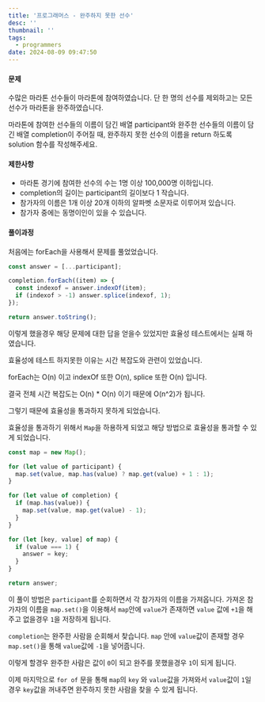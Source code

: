 ```yaml
---
title: '프로그래머스 - 완주하지 못한 선수'
desc: ''
thumbnail: ''
tags:
  - programmers
date: 2024-08-09 09:47:50
---
```


#### 문제

수많은 마라톤 선수들이 마라톤에 참여하였습니다. 단 한 명의 선수를 제외하고는 모든 선수가 마라톤을 완주하였습니다.

마라톤에 참여한 선수들의 이름이 담긴 배열 participant와 완주한 선수들의 이름이 담긴 배열 completion이 주어질 때, 완주하지 못한 선수의 이름을 return 하도록 solution 함수를 작성해주세요.

#### 제한사항
- 마라톤 경기에 참여한 선수의 수는 1명 이상 100,000명 이하입니다.
- completion의 길이는 participant의 길이보다 1 작습니다.
- 참가자의 이름은 1개 이상 20개 이하의 알파벳 소문자로 이루어져 있습니다.
- 참가자 중에는 동명이인이 있을 수 있습니다.

#### 풀이과정

처음에는 forEach을 사용해서 문제를 풀었었습니다.
```js
const answer = [...participant];

completion.forEach((item) => {
  const indexof = answer.indexOf(item);
  if (indexof > -1) answer.splice(indexof, 1);
});

return answer.toString();
```

이렇게 했을경우 해당 문제에 대한 답을 얻을수 있었지만
효율성 테스트에서는 실패 하였습니다.

효율성에 테스트 하지못한 이유는 시간 복잡도와 관련이 있었습니다.

forEach는 O(n) 이고
indexOf 또한 O(n),
splice 또한 O(n) 입니다.

결국 전체 시간 복잡도는 O(n) * O(n) 이기 때문에 O(n^2)가 됩니다.

그렇기 때문에 효율성을 통과하지 못하게 되었습니다.

효율성을 통과하기 위해서 `Map`을 하용하게 되었고 해당 방법으로 효율성을 통과할 수 있게 되었습니다.


```js
const map = new Map();

for (let value of participant) {
  map.set(value, map.has(value) ? map.get(value) + 1 : 1);
}

for (let value of completion) {
  if (map.has(value)) {
    map.set(value, map.get(value) - 1);
  }
}

for (let [key, value] of map) {
  if (value === 1) {
    answer = key;
  }
}

return answer;
```

이 풀이 방법은 `participant`를 순회하면서 각 참가자의 이름을 가져옵니다.
가져온 참가자의 이름을 `map.set()`을 이용해서 `map`안에 `value`가 존재하면 `value` 값에 `+1`을 해주고 없을경우 `1`을 저장하게 됩니다.

`completion`는 완주한 사람을 순회해서 찾습니다.
`map` 안에 `value`값이 존재할 경우 `map.set()`을 통해 `value`값에 `-1`을 넣어줍니다.

이렇게 할경우 완주한 사람은 값이 `0`이 되고 완주를 못했을경우 `1`이 되게 됩니다.

이제 마지막으로 `for of` 문을 통해 `map`의 `key` 와 `value`값을 가져와서 `value`값이 `1`일 경우 `key`값을 꺼내주면 완주하지 못한 사람을 찾을 수 있게 됩니다.